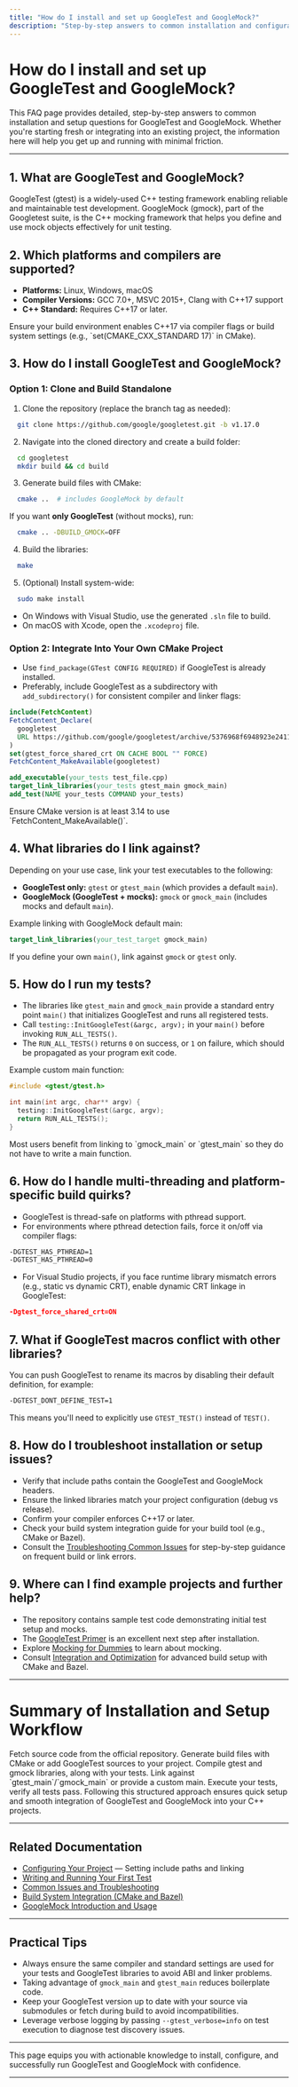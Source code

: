 ```yaml
---
title: "How do I install and set up GoogleTest and GoogleMock?"
description: "Step-by-step answers to common installation and configuration questions, including supported platforms, build system integration, and resolving setup issues. Provides practical guidance for new users to get started with minimal friction."
---
```


# How do I install and set up GoogleTest and GoogleMock?

This FAQ page provides detailed, step-by-step answers to common installation and setup questions for GoogleTest and GoogleMock. Whether you're starting fresh or integrating into an existing project, the information here will help you get up and running with minimal friction.

---

## 1. What are GoogleTest and GoogleMock?

GoogleTest (gtest) is a widely-used C++ testing framework enabling reliable and maintainable test development. GoogleMock (gmock), part of the Googletest suite, is the C++ mocking framework that helps you define and use mock objects effectively for unit testing.

## 2. Which platforms and compilers are supported?

- **Platforms:** Linux, Windows, macOS
- **Compiler Versions:** GCC 7.0+, MSVC 2015+, Clang with C++17 support
- **C++ Standard:** Requires C++17 or later.

<Tip>
Ensure your build environment enables C++17 via compiler flags or build system settings (e.g., `set(CMAKE_CXX_STANDARD 17)` in CMake).
</Tip>

## 3. How do I install GoogleTest and GoogleMock?

### Option 1: Clone and Build Standalone

1. Clone the repository (replace the branch tag as needed):

```bash
  git clone https://github.com/google/googletest.git -b v1.17.0
```

2. Navigate into the cloned directory and create a build folder:

```bash
  cd googletest
  mkdir build && cd build
```

3. Generate build files with CMake:

```bash
  cmake ..  # includes GoogleMock by default
```

If you want **only GoogleTest** (without mocks), run:

```bash
  cmake .. -DBUILD_GMOCK=OFF
```

4. Build the libraries:

```bash
  make
```

5. (Optional) Install system-wide:

```bash
  sudo make install
```

 - On Windows with Visual Studio, use the generated `.sln` file to build.
 - On macOS with Xcode, open the `.xcodeproj` file.

### Option 2: Integrate Into Your Own CMake Project

- Use `find_package(GTest CONFIG REQUIRED)` if GoogleTest is already installed.
- Preferably, include GoogleTest as a subdirectory with `add_subdirectory()` for consistent compiler and linker flags:

```cmake
include(FetchContent)
FetchContent_Declare(
  googletest
  URL https://github.com/google/googletest/archive/5376968f6948923e2411081fd9372e71a59d8e77.zip
)
set(gtest_force_shared_crt ON CACHE BOOL "" FORCE)
FetchContent_MakeAvailable(googletest)

add_executable(your_tests test_file.cpp)
target_link_libraries(your_tests gtest_main gmock_main)
add_test(NAME your_tests COMMAND your_tests)
```

<Tip>
Ensure CMake version is at least 3.14 to use `FetchContent_MakeAvailable()`.
</Tip>

## 4. What libraries do I link against?

Depending on your use case, link your test executables to the following:

- **GoogleTest only:** `gtest` or `gtest_main` (which provides a default `main`).
- **GoogleMock (GoogleTest + mocks):** `gmock` or `gmock_main` (includes mocks and default `main`).

Example linking with GoogleMock default main:

```cmake
target_link_libraries(your_test_target gmock_main)
```

If you define your own `main()`, link against `gmock` or `gtest` only.

## 5. How do I run my tests?

- The libraries like `gtest_main` and `gmock_main` provide a standard entry point `main()` that initializes GoogleTest and runs all registered tests.
- Call `testing::InitGoogleTest(&argc, argv);` in your `main()` before invoking `RUN_ALL_TESTS()`.
- The `RUN_ALL_TESTS()` returns `0` on success, or `1` on failure, which should be propagated as your program exit code.

Example custom main function:

```cpp
#include <gtest/gtest.h>

int main(int argc, char** argv) {
  testing::InitGoogleTest(&argc, argv);
  return RUN_ALL_TESTS();
}
```

<Tip>
Most users benefit from linking to `gmock_main` or `gtest_main` so they do not have to write a main function.
</Tip>

## 6. How do I handle multi-threading and platform-specific build quirks?

- GoogleTest is thread-safe on platforms with pthread support.
- For environments where pthread detection fails, force it on/off via compiler flags:

```bash
-DGTEST_HAS_PTHREAD=1
-DGTEST_HAS_PTHREAD=0
```

- For Visual Studio projects, if you face runtime library mismatch errors (e.g., static vs dynamic CRT), enable dynamic CRT linkage in GoogleTest:

```cmake
-Dgtest_force_shared_crt=ON
```

## 7. What if GoogleTest macros conflict with other libraries?

You can push GoogleTest to rename its macros by disabling their default definition, for example:

```bash
-DGTEST_DONT_DEFINE_TEST=1
```

This means you'll need to explicitly use `GTEST_TEST()` instead of `TEST()`.

## 8. How do I troubleshoot installation or setup issues?

- Verify that include paths contain the GoogleTest and GoogleMock headers.
- Ensure the linked libraries match your project configuration (debug vs release).
- Confirm your compiler enforces C++17 or later.
- Check your build system integration guide for your build tool (e.g., CMake or Bazel).
- Consult the [Troubleshooting Common Issues](../getting-started/troubleshooting-validation/common-issues) for step-by-step guidance on frequent build or link errors.

## 9. Where can I find example projects and further help?

- The repository contains sample test code demonstrating initial test setup and mocks.
- The [GoogleTest Primer](../docs/primer.md) is an excellent next step after installation.
- Explore [Mocking for Dummies](gmock_for_dummies.md) to learn about mocking.
- Consult [Integration and Optimization](../guides/integration-and-optimization/build-system-integration) for advanced build setup with CMake and Bazel.

---

# Summary of Installation and Setup Workflow

<Steps>
<Step title="Clone or Download GoogleTest">
Fetch source code from the official repository.
</Step>
<Step title="Build using CMake or integrate">
Generate build files with CMake or add GoogleTest sources to your project.
</Step>
<Step title="Compile Libraries">
Compile gtest and gmock libraries, along with your tests.
</Step>
<Step title="Link Test Executables">
Link against `gtest_main`/`gmock_main` or provide a custom main.
</Step>
<Step title="Run Tests">
Execute your tests, verify all tests pass.
</Step>
</Steps>

<Info>
Following this structured approach ensures quick setup and smooth integration of GoogleTest and GoogleMock into your C++ projects.
</Info>

---

## Related Documentation

- [Configuring Your Project](../getting-started/configuration-first-run/configure-project) — Setting include paths and linking
- [Writing and Running Your First Test](../getting-started/configuration-first-run/write-first-test)
- [Common Issues and Troubleshooting](../getting-started/troubleshooting-validation/common-issues)
- [Build System Integration (CMake and Bazel)](../guides/integration-and-optimization/build-system-integration)
- [GoogleMock Introduction and Usage](googlemock/README.md)

---

## Practical Tips

- Always ensure the same compiler and standard settings are used for your tests and GoogleTest libraries to avoid ABI and linker problems.
- Taking advantage of `gmock_main` and `gtest_main` reduces boilerplate code.
- Keep your GoogleTest version up to date with your source via submodules or fetch during build to avoid incompatibilities.
- Leverage verbose logging by passing `--gtest_verbose=info` on test execution to diagnose test discovery issues.

---

This page equips you with actionable knowledge to install, configure, and successfully run GoogleTest and GoogleMock with confidence.

---